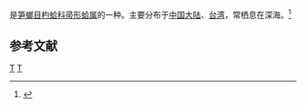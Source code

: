 {{noteTA
|T=zh-cn:土佐帚形蛤; zh-tw:土佐杓蛤;
|1=zh-cn:土佐帚形蛤; zh-tw:土佐杓蛤;
}}
{{Speciesbox
| genus = Cardiomya
| species = tosaensis
| authority = (Kuroda, 1948)
}}
{{地區名稱|start=学名：''{{lang|la|Cardiomya tosaensis}}''|cn=土佐帚形蛤|tw=土佐杓蛤|as=称}}是[[笋螂目|笋螂目]][[杓蛤科|杓蛤科]][[帚形蛤属|帚形蛤属]]的一种。主要分布于[[中国大陆|中国大陆]]、[[台湾|台湾]]，常栖息在深海。<ref>{{cite web|url=http://shell.sinica.edu.tw/chinese/shellbase_detail.php?science_no=3482|title=国际贝库：土佐帚形蛤|publisher=台湾贝类资料库|accessdate=2009-08-11|archive-date=2016-03-04|archive-url=https://web.archive.org/web/20160304105638/http://shell.sinica.edu.tw/chinese/shellbase_detail.php?science_no=3482|dead-url=no}}</ref>

== 参考文献 ==
{{reflist}}
{{Taxonbar|from=Q13455156}}

[[Category:1948年描述的动物|T]]
[[Category:帚形蛤属|T]]